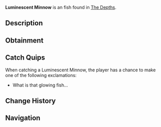 {{FishInfobox
|image          = Luminescent Minnow.png
|rarity         = Unusual
|sea            = First Sea
|location       = [[The Depths]]
|sublocation    = 
|sources        = Fishing Rod
|radar_location = 
|xp             = 30
|weather        = 
|time           = Night
|season         = Spring
|bait           = Seaweed
|base_weight    = 0.8
|base_value     = 120
|weight_range   = 0.6
|base_chance    = 60
|base_resil     = 80
}}
'''Luminescent Minnow''' is an {{Rarity|Unusual}} fish found in [[The Depths]].

== Description ==
{{Description|A tiny, glowing fish that sparkles like a gem, illuminating the dark waters.|Bestiary Entry}}

== Obtainment ==
{{Description|Found in shallow caves under glowing coral clusters.|Bestiary Hint}}
{{Fish Availability|
The Depths
The Depths/Absolute Darkness
|top_rods      = 
Astralhook Rod\147568.22\170342.96;
Ethereal Prism Rod\146824.73\227552.25;
Leviathan's Fang Rod\142796.21\193955.59;
No-Life Rod\142263.3\142263.3;
Fast Rod\141677.84\141677.84;
Flimsy Rod\111830.49\107897.05;
Training Rod\141570.36\178263.09;
Magnet Rod\91587.61\88111.07;
Kraken Rod\120369.5\177407.81;
Seraphic Rod\141502.55\141502.55;
Challenger's Rod\140637.13\140637.13;
Rod Of The Forgotten Fang\129211.72\129211.72;
Depthseeker Rod\128687.94\110470.66;
Blazebringer Rod\128648.53\128648.53;
Verdant Shear Rod\127837.33\121083.07;
Avalanche Rod\127628.08\99158.69;
Free Spirit Rod\124241.68\124241.68;
Zeus Rod\121147.39\120772.6;
Volcanic Rod\118324.09\91648.49;
Rod Of The Depths\117521.41\117521.41;
Trident Rod\116715.55\99570.35;
Rod Of The Exalted One\113343.81\135311.23;
Steady Rod\68097.44\42688.12
|recommended   = Ethereal Prism Rod
}}

== Catch Quips ==
When catching a Luminescent Minnow, the player has a chance to make one of the following exclamations:
* What is that glowing fish...

== Change History ==
{{Change History|{{subst:Current Version}}}}

== Navigation ==
{{Fish Navbox|The Depths}}